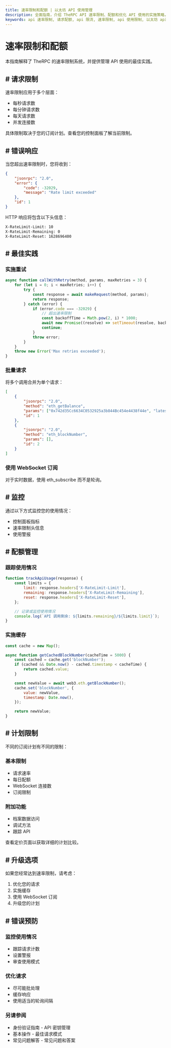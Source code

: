 ```yaml
---
title: 速率限制和配额 | 以太坊 API 使用管理
description: 全面指南，介绍 TheRPC API 速率限制、配额和优化 API 使用的实施策略，包括错误处理、缓存、批处理以及高吞吐量应用程序的最佳实践
keywords: api 速率限制, 请求配额, api 限流, 速率限制, api 使用限制, 以太坊 api 优化, 区块链 api 性能, web3 速率限制, api 配额管理, 请求批处理, api 错误处理
---
```


# 速率限制和配额

本指南解释了 TheRPC 的速率限制系统，并提供管理 API 使用的最佳实践。

## # 请求限制

速率限制应用于多个层面：

- 每秒请求数
- 每分钟请求数
- 每天请求数
- 并发连接数

具体限制取决于您的订阅计划。查看您的控制面板了解当前限制。

## # 错误响应

当您超出速率限制时，您将收到：

```json
{
	"jsonrpc": "2.0",
	"error": {
		"code": -32029,
		"message": "Rate limit exceeded"
	},
	"id": 1
}
```

HTTP 响应将包含以下头信息：

```bash
X-RateLimit-Limit: 10
X-RateLimit-Remaining: 0
X-RateLimit-Reset: 1628696400
```

## # 最佳实践

### 实施重试

```javascript
async function callWithRetry(method, params, maxRetries = 3) {
	for (let i = 0; i < maxRetries; i++) {
		try {
			const response = await makeRequest(method, params);
			return response;
		} catch (error) {
			if (error.code === -32029) {
				// 超出速率限制
				const backoffTime = Math.pow(2, i) * 1000;
				await new Promise((resolve) => setTimeout(resolve, backoffTime));
				continue;
			}
			throw error;
		}
	}
	throw new Error('Max retries exceeded');
}
```

### 批量请求

将多个调用合并为单个请求：

```json
[
	{
		"jsonrpc": "2.0",
		"method": "eth_getBalance",
		"params": ["0x742d35Cc6634C0532925a3b844Bc454e4438f44e", "latest"],
		"id": 1
	},
	{
		"jsonrpc": "2.0",
		"method": "eth_blockNumber",
		"params": [],
		"id": 2
	}
]
```

### 使用 WebSocket 订阅

对于实时数据，使用 <Link to="/docs/ethereum/core-methods/eth_subscribe">eth_subscribe</Link> 而不是轮询。

## # 监控

通过以下方式监控您的使用情况：

- 控制面板指标
- 速率限制头信息
- 使用警报

## # 配额管理

### 跟踪使用情况

```javascript
function trackApiUsage(response) {
	const limits = {
		limit: response.headers['X-RateLimit-Limit'],
		remaining: response.headers['X-RateLimit-Remaining'],
		reset: response.headers['X-RateLimit-Reset'],
	};

	// 记录或监控使用情况
	console.log(`API 调用剩余: ${limits.remaining}/${limits.limit}`);
}
```

### 实施缓存

```javascript
const cache = new Map();

async function getCachedBlockNumber(cacheTime = 5000) {
	const cached = cache.get('blockNumber');
	if (cached && Date.now() - cached.timestamp < cacheTime) {
		return cached.value;
	}

	const newValue = await web3.eth.getBlockNumber();
	cache.set('blockNumber', {
		value: newValue,
		timestamp: Date.now(),
	});

	return newValue;
}
```

## # 计划限制

不同的订阅计划有不同的限制：

### 基本限制

- 请求速率
- 每日配额
- WebSocket 连接数
- 订阅限制

### 附加功能

- 档案数据访问
- 调试方法
- 跟踪 API

查看定价页面以获取详细的计划比较。

## # 升级选项

如果您经常达到速率限制，请考虑：

1. 优化您的请求
2. 实施缓存
3. 使用 WebSocket 订阅
4. 升级您的计划

## # 错误预防

### 监控使用情况

- 跟踪请求计数
- 设置警报
- 审查使用模式

### 优化请求

- 尽可能批处理
- 缓存响应
- 使用适当的轮询间隔

### 另请参阅

- <Link to="/docs/ethereum/authentication" title="保护 API 访问的身份验证指南">身份验证指南</Link> - API 密钥管理
- <Link to="/docs/ethereum/basic-operations" title="常见以太坊区块链操作指南">基本操作</Link> - 最佳请求模式
- <Link to="/docs/ethereum/faq" title="关于以太坊 API 使用的常见问题">常见问题解答</Link> - 常见问题和答案
